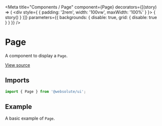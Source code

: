 
<Meta
  title="Components / Page"
  component={Page}
  decorators={[(story) => (
    <div style={ { padding: '2rem', width: '100vw', maxWidth: '100%' } }>
      { story() }
    </div>
  )]}
  parameters={{ backgrounds: { disable: true, grid: { disable: true } } }}
/>

# Page

A component to display a `Page`.

[View source](https://github.com/actarian/design-system/tree/main/src/ui/components/page)

## Imports

```js
import { Page } from '@websolute/ui';
```

## Example

A basic example of `Page`.

<Canvas>
  <Story name="Page">
    <Page></Page>
  </Story>
</Canvas>
